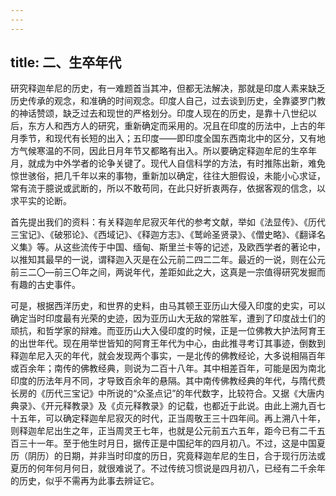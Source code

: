 ```yaml
---
---
---
```

title: 二、生卒年代
---




研究释迦牟尼的历史，有一难题首当其冲，但都无法解决，那就是印度人素来缺乏历史传承的观念，和准确的时间观念。印度人自己，过去谈到历史，全靠婆罗门教的神话赞颂，缺乏过去和现世的严格划分。印度人现在的历史，是靠十八世纪以后，东方人和西方人的研究，重新确定而采用的。况且在印度的历法中，上古的年月季节，和现代有长短的出入；五印度——即印度全国东西南北中的区分，又有地方气候寒温的不同，因此日月年节又都略有出入。所以要确定释迦牟尼的生卒年月，就成为中外学者的论争关键了。现代人自信科学的方法，有时推陈出新，难免惊世骇俗，把几千年以来的事物，重新加以确定，往往大胆假设，未能小心求证，常有流于臆说或武断的，所以不敢苟同，在此只好折衷两存，依据客观的信念，以求平实的论断。

首先提出我们的资料：有关释迦牟尼寂灭年代的参考文献，举如《法显传》、《历代三宝记》、《破邪论》、《西域记》、《释迦方志》、《鹫岭圣贤录》、《僧史略》、《翻译名义集》等。从这些流传于中国、缅甸、斯里兰卡等的记述，及欧西学者的著论中，以推知其最早的一说，谓释迦入灭是在公元前二四二二年。最近的一说，则在公元前三二〇—前三〇年之间，两说年代，差距如此之大，这真是一宗值得研究发掘而有趣的古史事件。

可是，根据西洋历史，和世界的史料，由马其顿王亚历山大侵入印度的史实，可以确定当时印度最有光荣的史迹，因为亚历山大无敌的常胜军，遭到了印度战士们的顽抗，和哲学家的辩难。而亚历山大入侵印度的时候，正是一位佛教大护法阿育王的出世年代。现在用举世皆知的阿育王年代为中心，由此推寻考订其事迹，倒数到释迦牟尼入灭的年代，就会发现两个事实，一是北传的佛教经论，大多说相隔百年或百余年；南传的佛教经典，则说为二百十八年。其中相差百年，可能是因为南北印度的历法年月不同，才导致百余年的悬隔。其中南传佛教经典的年代，与隋代费长房的《历代三宝记》中所说的“众圣点记”的年代数字，比较符合。又据《大唐内典录》、《开元释教录》及《贞元释教录》的记载，也都近于此说。由此上溯九百七十五年，可以确定释迦牟尼寂灭的时代，正当周敬王三十四年间。再上溯八十年，则释迦牟尼出生之年，正当周灵王七年，也就是公元前五六五年，距今已有二千五百三十一年。至于他生时月日，据传正是中国纪年的四月初八。不过，这是中国夏历（阴历）的日期，并非当时印度的历日，究竟释迦牟尼的生日，合于现行历法或夏历的何年何月何日，就很难说了。不过传统习惯说是四月初八，已经有二千余年的历史，似乎不需再为此事去辨证它。